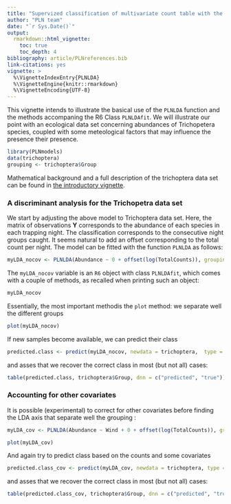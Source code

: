 ```yaml
---
title: "Supervized classification of multivariate count table with the Poisson discriminant Analysis"
author: "PLN team"
date: "`r Sys.Date()`"
output: 
  rmarkdown::html_vignette:
    toc: true
    toc_depth: 4
bibliography: article/PLNreferences.bib
link-citations: yes
vignette: >
  %\VignetteIndexEntry{PLNLDA}
  %\VignetteEngine{knitr::rmarkdown}
  %\VignetteEncoding{UTF-8}
---
```


This vignette intends to illustrate the basical use of the `PLNLDA` function and the methods accompaning the R6 Class `PLNLDAfit`. We will illustrate our point with an ecological data set concerning abundances of Trichopetera species, coupled with some meteological factors that may influence the presence their presence. 

```r
library(PLNmodels)
data(trichoptera)
grouping <- trichoptera$Group
```

Mathematical background and a full description of the trichoptera data set can be found in [the introductory vignette](../article/PLNmodels.html).

### A discriminant analysis for the Trichopetra data set

We start by adjusting the above model to Trichoptera data set. Here, the matrix of observations $\mathbf{Y}$ corresponds to the abundance of each species in each trapping night. The classification corresponds to the consecutive night groups caught.  It seems natural to add an offset corresponding to the total count per night. The model can be fitted with the function `PLNLDA` as follows:

```r
myLDA_nocov <- PLNLDA(Abundance ~ 0 + offset(log(TotalCounts)), grouping = grouping, data = trichoptera)
```

The `myLDA_nocov` variable is an `R6` object with class `PLNLDAfit`, which comes with a couple of methods, as recalled when printing such an object:

```r
myLDA_nocov
```

Essentially, the most important methodis the `plot` method: we separate well the different groups
```r
plot(myLDA_nocov)
```

If new samples become available, we can predict their class
```r
predicted.class <- predict(myLDA_nocov, newdata = trichoptera,  type = "response")
```
and asses that we recover the correct class in most (but not all) cases:
```r
table(predicted.class, trichoptera$Group, dnn = c("predicted", "true"))
```

### Accounting for other covariates 

It is possible (experimental) to correct for other covariates before finding the LDA axis that separate well the grouping :
```r
myLDA_cov <- PLNLDA(Abundance ~ Wind + 0 + offset(log(TotalCounts)), grouping = grouping, data = trichoptera)
```

```r
plot(myLDA_cov)
```

And again try to predict class based on the counts and some covariates
```r
predicted.class_cov <- predict(myLDA_cov, newdata = trichoptera, type = "response")
```
and asses that we recover the correct class in most (but not all) cases:
```r
table(predicted.class_cov, trichoptera$Group, dnn = c("predicted", "true"))
```
